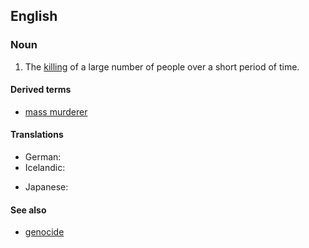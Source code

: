 ==English==
{{wikipedia}}
===Noun===
{{en-noun|sg=[[mass]] [[murder]]}}

# The [[killing]] of a large number of people over a short period of time.

====Derived terms====
*[[mass murderer]]

====Translations====
{{trans-top|successive killing of many people}}
*German: {{t-|de|Massenmord|m}}
*Icelandic: {{t-|is|fjöldamorð|n}}
{{trans-mid}}
* Japanese: {{t|ja|sc=Jpan|大量虐殺|tr=tairyō-gyakusatsu}}
{{trans-bottom}}

====See also====
*[[genocide]]